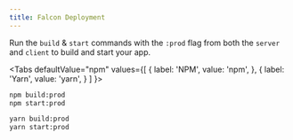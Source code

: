 ```yaml
---
title: Falcon Deployment
---
```


Run the `build` & `start` commands with the `:prod` flag from both the `server` and `client` to build and start your app.


<Tabs
  defaultValue="npm"
  values={[
    { label: 'NPM', value: 'npm', },
    { label: 'Yarn', value: 'yarn', }
  ]
}>
<TabItem value="npm">

```bash
npm build:prod
npm start:prod
```

</TabItem>
<TabItem value="yarn">

```bash
yarn build:prod
yarn start:prod
```

</TabItem>
</Tabs>
